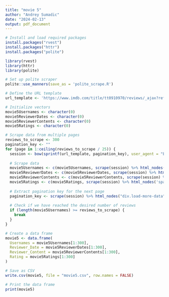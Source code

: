 ```yaml
---
title: "movie 5"
author: "Andrey Sumadic"
date: "2024-02-13"
output: pdf_document
---
```


```r
# Install and load required packages
install.packages("rvest")
install.packages("httr")
install.packages("polite")
```

```r

library(rvest)
library(httr)
library(polite)
```

```r
# Set up polite scraper
polite::use_manners(save_as = 'polite_scrape.R')
```

```r
# Define the URL template
url_template <- 'https://www.imdb.com/title/tt0910970/reviews/_ajax?ref_=undefined&paginationKey=%s'
```

```r
# Initialize vectors
movie5Usernames <- character(0)
movie5ReviewerDates <- character(0)
movie5ReviewerContents <- character(0)
movie5Ratings <- character(0)
```

```r
# Scrape data from multiple pages
reviews_to_scrape <- 300
pagination_key <- ""
for (page in 1:ceiling(reviews_to_scrape / 25)) {
  session <- bow(sprintf(url_template, pagination_key), user_agent = "Educational")
  
  # Scrape data
  movie5Usernames <- c(movie5Usernames, scrape(session) %>% html_nodes('span.display-name-link') %>% html_text())
  movie5ReviewerDates <- c(movie5ReviewerDates, scrape(session) %>% html_nodes('span.review-date') %>% html_text())
  movie5ReviewerContents <- c(movie5ReviewerContents, scrape(session) %>% html_nodes('div.text.show-more__control') %>% html_text())
  movie5Ratings <- c(movie5Ratings, scrape(session) %>% html_nodes('span.rating-other-user-rating') %>% html_text())
  
  # Extract pagination key for the next page
  pagination_key <- scrape(session) %>% html_nodes("div.load-more-data") %>% html_attr("data-key")
  
  # Check if we have reached the desired number of reviews
  if (length(movie5Usernames) >= reviews_to_scrape) {
    break
  }
}
```

```r
# Create a data frame
movie5 <- data.frame(
  Usernames = movie5Usernames[1:300],
  Reviewer_Date = movie5ReviewerDates[1:300],
  Reviewer_Content = movie5ReviewerContents[1:300],
  Rating = movie5Ratings[1:300]
)
```

```r
# Save as CSV
write.csv(movie5, file = "movie5.csv", row.names = FALSE)
```

```r
# Print the data frame
print(movie5)

```